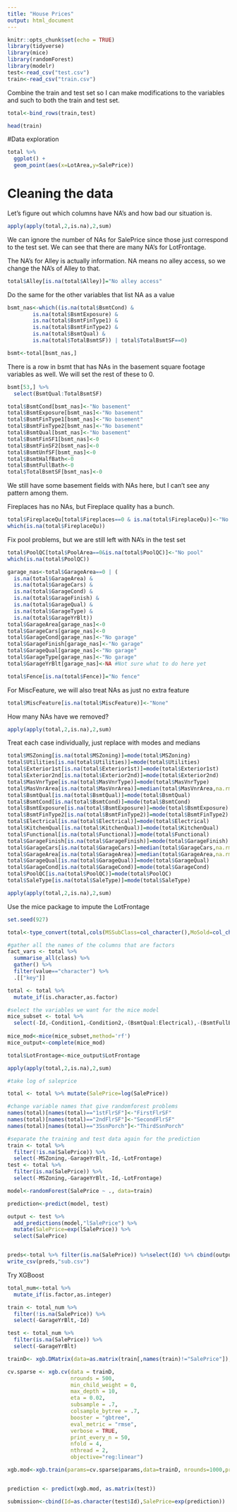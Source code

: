 ```yaml
---
title: "House Prices"
output: html_document
---
```


```r
knitr::opts_chunk$set(echo = TRUE)
library(tidyverse)
library(mice)
library(randomForest)
library(modelr)
test<-read_csv("test.csv")
train<-read_csv("train.csv")

```

Combine the train and test set so I can make modifications to the variables and such to both the train and test set.
```r
total<-bind_rows(train,test)
```

```r
head(train)
```
#Data exploration

```r
total %>% 
  ggplot() +
  geom_point(aes(x=LotArea,y=SalePrice))
```

# Cleaning the data

Let's figure out which columns have NA's and how bad our situation is. 

```r
apply(apply(total,2,is.na),2,sum)
```

We can ignore the number of NAs for SalePrice since those just correspond to the test set. We can see that there are many NA's for LotFrontage. 

The NA's for Alley is actually information. NA means no alley access, so we change the NA's of Alley to that.

```r
total$Alley[is.na(total$Alley)]="No alley access"

```

Do the same for the other variables that list NA as a value

```r

bsmt_nas<-which((is.na(total$BsmtCond) &
        is.na(total$BsmtExposure) &
        is.na(total$BsmtFinType1) &
        is.na(total$BsmtFinType2) &
        is.na(total$BsmtQual) &
        is.na(total$TotalBsmtSF)) | total$TotalBsmtSF==0)

bsmt<-total[bsmt_nas,]
```

There is a row in bsmt that has NAs in the basement square footage variables as well. We will set the rest of these to 0.

```r
bsmt[53,] %>%
  select(BsmtQual:TotalBsmtSF)
```

```r
total$BsmtCond[bsmt_nas]<-"No basement"
total$BsmtExposure[bsmt_nas]<-"No basement"
total$BsmtFinType1[bsmt_nas]<-"No basement"
total$BsmtFinType2[bsmt_nas]<-"No basement"
total$BsmtQual[bsmt_nas]<-"No basement"
total$BsmtFinSF1[bsmt_nas]<-0
total$BsmtFinSF2[bsmt_nas]<-0
total$BsmtUnfSF[bsmt_nas]<-0
total$BsmtHalfBath<-0
total$BsmtFullBath<-0
total$TotalBsmtSF[bsmt_nas]<-0
```

We still have some basement fields with NAs here, but I can't see any pattern among them.

Fireplaces has no NAs, but Fireplace quality has a bunch.

```r
total$FireplaceQu[total$Fireplaces==0 & is.na(total$FireplaceQu)]<-"No fireplace"
which(is.na(total$FireplaceQu))
```

Fix pool problems, but we are still left with NA's in the test set 
```r
total$PoolQC[total$PoolArea==0&is.na(total$PoolQC)]<-"No pool"
which(is.na(total$PoolQC))
```

```r
garage_nas<-total$GarageArea==0 | (
  is.na(total$GarageArea) & 
  is.na(total$GarageCars) &      
  is.na(total$GarageCond) &
  is.na(total$GarageFinish) & 
  is.na(total$GarageQual) & 
  is.na(total$GarageType) &
  is.na(total$GarageYrBlt))
total$GarageArea[garage_nas]<-0
total$GarageCars[garage_nas]<-0
total$GarageCond[garage_nas]<-"No garage"
total$GarageFinish[garage_nas]<-"No garage"
total$GarageQual[garage_nas]<-"No garage"
total$GarageType[garage_nas]<-"No garage"
total$GarageYrBlt[garage_nas]<-NA #Not sure what to do here yet
```


```r
total$Fence[is.na(total$Fence)]="No fence"
```


For MiscFeature, we will also treat NAs as just no extra feature

```r
total$MiscFeature[is.na(total$MiscFeature)]<-"None"
```


How many NAs have we removed?

```r
apply(apply(total,2,is.na),2,sum)
```

Treat each case individually, just replace with modes and medians

```r
total$MSZoning[is.na(total$MSZoning)]=mode(total$MSZoning)
total$Utilities[is.na(total$Utilities)]=mode(total$Utilities)
total$Exterior1st[is.na(total$Exterior1st)]=mode(total$Exterior1st)
total$Exterior2nd[is.na(total$Exterior2nd)]=mode(total$Exterior2nd)
total$MasVnrType[is.na(total$MasVnrType)]=mode(total$MasVnrType)
total$MasVnrArea[is.na(total$MasVnrArea)]=median(total$MasVnrArea,na.rm=TRUE)
total$BsmtQual[is.na(total$BsmtQual)]=mode(total$BsmtQual)
total$BsmtCond[is.na(total$BsmtCond)]=mode(total$BsmtCond)
total$BsmtExposure[is.na(total$BsmtExposure)]=mode(total$BsmtExposure)
total$BsmtFinType2[is.na(total$BsmtFinType2)]=mode(total$BsmtFinType2)
total$Electrical[is.na(total$Electrical)]=mode(total$Electrical)
total$KitchenQual[is.na(total$KitchenQual)]=mode(total$KitchenQual)
total$Functional[is.na(total$Functional)]=mode(total$Functional)
total$GarageFinish[is.na(total$GarageFinish)]=mode(total$GarageFinish)
total$GarageCars[is.na(total$GarageCars)]=median(total$GarageCars,na.rm=TRUE)
total$GarageArea[is.na(total$GarageArea)]=median(total$GarageArea,na.rm=TRUE)
total$GarageQual[is.na(total$GarageQual)]=mode(total$GarageQual)
total$GarageCond[is.na(total$GarageCond)]=mode(total$GarageCond)
total$PoolQC[is.na(total$PoolQC)]=mode(total$PoolQC)
total$SaleType[is.na(total$SaleType)]=mode(total$SaleType)

```

```r
apply(apply(total,2,is.na),2,sum)
```
Use the mice package to impute the LotFrontage

```r
set.seed(927)

total<-type_convert(total,cols(MSSubClass=col_character(),MoSold=col_character()))

#gather all the names of the columns that are factors
fact_vars <- total %>%
  summarise_all(class) %>%
  gather() %>%
  filter(value=="character") %>%
  .[["key"]]

total <- total %>%
  mutate_if(is.character,as.factor)

#select the variables we want for the mice model
mice_subset <- total %>%
  select(-Id,-Condition1,-Condition2,-(BsmtQual:Electrical),-(BsmtFullBath:BsmtHalfBath),-SalePrice,-GarageYrBlt)
  
mice_mod<-mice(mice_subset,method='rf')
mice_output<-complete(mice_mod)

total$LotFrontage<-mice_output$LotFrontage
```
```r
apply(apply(total,2,is.na),2,sum)
```
```r

#take log of saleprice

total <- total %>% mutate(SalePrice=log(SalePrice))

#change variable names that give randomforest problems
names(total)[names(total)=="1stFlrSF"]<-"FirstFlrSF"
names(total)[names(total)=="2ndFlrSF"]<-"SecondFlrSF"
names(total)[names(total)=="3SsnPorch"]<-"ThirdSsnPorch"

#separate the training and test data again for the prediction
train <- total %>%
  filter(!is.na(SalePrice)) %>%
  select(-MSZoning,-GarageYrBlt,-Id,-LotFrontage)
test <- total %>%
  filter(is.na(SalePrice)) %>%
  select(-MSZoning,-GarageYrBlt,-Id,-LotFrontage)

model<-randomForest(SalePrice ~ ., data=train)

prediction<-predict(model, test)

output <- test %>%
  add_predictions(model,"lSalePrice") %>%
  mutate(SalePrice=exp(lSalePrice)) %>%
  select(SalePrice)


preds<-total %>% filter(is.na(SalePrice)) %>%select(Id) %>% cbind(output)
write_csv(preds,"sub.csv")
```

Try XGBoost 
```r
total_num<-total %>%
  mutate_if(is.factor,as.integer)

train <- total_num %>%
  filter(!is.na(SalePrice)) %>%
  select(-GarageYrBlt,-Id)

test <- total_num %>%
  filter(is.na(SalePrice)) %>%
  select(-GarageYrBlt)

trainD<- xgb.DMatrix(data=as.matrix(train[,names(train)!="SalePrice"]),label=as.matrix(train[,"SalePrice"]))

cv.sparse <- xgb.cv(data = trainD,
                    nrounds = 500,
                    min_child_weight = 0,
                    max_depth = 10,
                    eta = 0.02,
                    subsample = .7,
                    colsample_bytree = .7,
                    booster = "gbtree",
                    eval_metric = "rmse",
                    verbose = TRUE,
                    print_every_n = 50,
                    nfold = 4,
                    nthread = 2,
                    objective="reg:linear")

xgb.mod<-xgb.train(params=cv.sparse$params,data=trainD, nrounds=1000,print_every_n=100)


prediction <- predict(xgb.mod, as.matrix(test))

submission<-cbind(Id=as.character(test$Id),SalePrice=exp(prediction))

```
